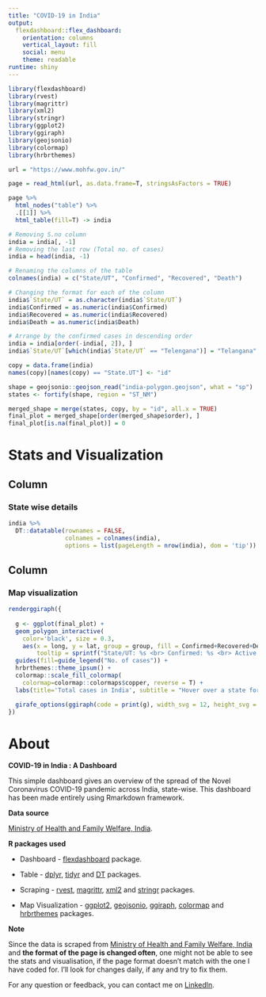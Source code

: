 ```yaml
---
title: "COVID-19 in India"
output: 
  flexdashboard::flex_dashboard:
    orientation: columns
    vertical_layout: fill
    social: menu
    theme: readable
runtime: shiny
---
```


```r

library(flexdashboard)
library(rvest)
library(magrittr)
library(xml2)
library(stringr)
library(ggplot2)
library(ggiraph)
library(geojsonio)
library(colormap) 
library(hrbrthemes) 

url = "https://www.mohfw.gov.in/"

page = read_html(url, as.data.frame=T, stringsAsFactors = TRUE)

page %>%  
  html_nodes("table") %>% 
  .[[1]] %>% 
  html_table(fill=T) -> india

# Removing S.no column
india = india[, -1]
# Removing the last row (Total no. of cases)
india = head(india, -1)

# Renaming the columns of the table
colnames(india) = c("State/UT", "Confirmed", "Recovered", "Death")

# Changing the format for each of the column 
india$`State/UT` = as.character(india$`State/UT`)
india$Confirmed = as.numeric(india$Confirmed)
india$Recovered = as.numeric(india$Recovered)
india$Death = as.numeric(india$Death)

# Arrange by the confirmed cases in descending order
india = india[order(-india[, 2]), ]
india$`State/UT`[which(india$`State/UT` == "Telengana")] = "Telangana"

copy = data.frame(india)
names(copy)[names(copy) == "State.UT"] <- "id"

shape = geojsonio::geojson_read("india-polygon.geojson", what = "sp")
states <- fortify(shape, region = "ST_NM")

merged_shape = merge(states, copy, by = "id", all.x = TRUE)
final_plot = merged_shape[order(merged_shape$order), ]
final_plot[is.na(final_plot)] = 0

```

Stats and Visualization
=====

Column {}
-----------------------------------------------------------------------

### State wise details

```r

india %>%
  DT::datatable(rownames = FALSE,
                colnames = colnames(india),
                options = list(pageLength = nrow(india), dom = 'tip'))

```

Column {}
-----------------------------------------------------------------------

### Map visualization

```r

renderggiraph({
  
  g <- ggplot(final_plot) +
  geom_polygon_interactive(
    color='black', size = 0.3, 
    aes(x = long, y = lat, group = group, fill = Confirmed+Recovered+Death,
        tooltip = sprintf("State/UT: %s <br> Confirmed: %s <br> Active: %s <br> Recovered: %s <br> Death(s): %s", id, Confirmed, Confirmed-Recovered-Death, Recovered, Death))) +
  guides(fill=guide_legend("No. of cases")) +
  hrbrthemes::theme_ipsum() +
  colormap::scale_fill_colormap(
    colormap=colormap::colormaps$copper, reverse = T) +
  labs(title='Total cases in India', subtitle = "Hover over a state for more details")

  girafe_options(ggiraph(code = print(g), width_svg = 12, height_svg = 12))
})

```

About {data-orientation=rows}
==========

**COVID-19 in India : A Dashboard**

This simple dashboard gives an overview of the spread of the Novel Coronavirus COVID-19 pandemic across India, state-wise. 
This dashboard has been made entirely using Rmarkdown framework.

**Data source**

[Ministry of Health and Family Welfare, India](https://www.mohfw.gov.in/).

**R packages used**

* Dashboard - [flexdashboard](https://rmarkdown.rstudio.com/flexdashboard/) package.

* Table - [dplyr](https://dplyr.tidyverse.org/), [tidyr](https://tidyr.tidyverse.org/) and [DT](https://rstudio.github.io/DT/) packages.

* Scraping - [rvest](http://rvest.tidyverse.org/), [magrittr](https://cran.r-project.org/web/packages/magrittr/vignettes/magrittr.html), [xml2](https://xml2.r-lib.org/) and [stringr](https://stringr.tidyverse.org/) packages.

* Map Visualization - [ggplot2](https://ggplot2.tidyverse.org/), [geojsonio](https://ropensci.org/tutorials/geojsonio_tutorial/), [ggiraph](https://davidgohel.github.io/ggiraph/), [colormap](https://bhaskarvk.github.io/colormap/) and [hrbrthemes](https://hrbrmstr.github.io/hrbrthemes/) packages. 

**Note**

Since the data is scraped from [Ministry of Health and Family Welfare, India](https://www.mohfw.gov.in/) and **the format of the page is changed often**, one might not be able to see the stats and visualisation, if the page format doesn't match with the one I have coded for. I'll look for changes daily, if any and try to fix them. 

For any question or feedback, you can contact me on [LinkedIn](https://www.linkedin.com/in/srinath-kr-026147173/). 
